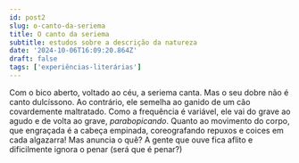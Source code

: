 ```yaml
---
id: post2
slug: o-canto-da-seriema
title: O canto da seriema
subtitle: estudos sobre a descrição da natureza
date: '2024-10-06T16:09:20.864Z'
draft: false
tags: ['experiências-literárias']
---
```


Com o bico aberto, voltado ao céu, a seriema canta. Mas o seu dobre não é canto dulcíssono.
Ao contrário, ele semelha ao ganido de um cão covardemente maltratado. Como a frequência é 
variável, ele vai do grave ao agudo e de volta ao grave, _parabopicando_. Quanto ao movimento do 
corpo, que engraçada é a cabeça empinada, coreografando repuxos e coices em cada algazarra!
Mas anuncia o quê? A gente que ouve fica aflito e dificilmente ignora o penar (será que é penar?)

